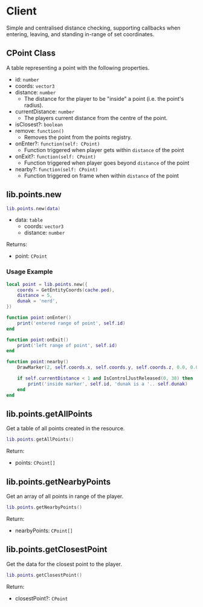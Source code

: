# Client

Simple and centralised distance checking, supporting callbacks when entering, leaving, and standing in-range of set coordinates.

## CPoint Class

A table representing a point with the following properties.

- id: `number`
- coords: `vector3`
- distance: `number`
  - The distance for the player to be "inside" a point (i.e. the point's radius).
- currentDistance: `number`
  - The players current distance from the centre of the point.
- isClosest?: `boolean`
- remove: `function()`
  - Removes the point from the points registry.
- onEnter?: `function(self: CPoint)`
  - Function triggered when player gets within `distance` of the point
- onExit?: `function(self: CPoint)`
  - Function triggered when player goes beyond `distance` of the point
- nearby?: `function(self: CPoint)`
  - Function triggered on frame when within `distance` of the point

## lib.points.new

```lua
lib.points.new(data)
```

- data: `table`
  - coords: `vector3`
  - distance: `number`

Returns:

- point: `CPoint`

### Usage Example
```lua
local point = lib.points.new({
    coords = GetEntityCoords(cache.ped),
    distance = 5,
    dunak = 'nerd',
})

function point:onEnter()
    print('entered range of point', self.id)
end

function point:onExit()
    print('left range of point', self.id)
end

function point:nearby()
    DrawMarker(2, self.coords.x, self.coords.y, self.coords.z, 0.0, 0.0, 0.0, 0.0, 180.0, 0.0, 1.0, 1.0, 1.0, 200, 20, 20, 50, false, true, 2, false, nil, nil, false)

    if self.currentDistance < 1 and IsControlJustReleased(0, 38) then
        print('inside marker', self.id, 'dunak is a '.. self.dunak)
    end
end
```

## lib.points.getAllPoints

Get a table of all points created in the resource.

```lua
lib.points.getAllPoints()
```

Return:

- points: `CPoint[]`

## lib.points.getNearbyPoints

Get an array of all points in range of the player.

```lua
lib.points.getNearbyPoints()
```

Return:

- nearbyPoints: `CPoint[]`

## lib.points.getClosestPoint

Get the data for the closest point to the player.

```lua
lib.points.getClosestPoint()
```

Return:

- closestPoint?: `CPoint`
